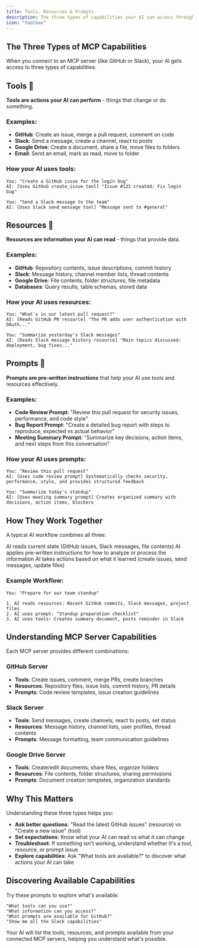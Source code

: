 ```yaml
---
title: Tools, Resources & Prompts
description: The three types of capabilities your AI can access through MCP
icon: "toolbox"
---
```


## The Three Types of MCP Capabilities

When you connect to an MCP server (like GitHub or Slack), your AI gets access to three types of capabilities:

## Tools 🔧

**Tools are actions your AI can perform** - things that change or do something.

### Examples:
- **GitHub**: Create an issue, merge a pull request, comment on code
- **Slack**: Send a message, create a channel, react to posts  
- **Google Drive**: Create a document, share a file, move files to folders
- **Email**: Send an email, mark as read, move to folder

### How your AI uses tools:
```
You: "Create a GitHub issue for the login bug"
AI: [Uses GitHub create_issue tool] "Issue #123 created: Fix login bug"

You: "Send a Slack message to the team"  
AI: [Uses Slack send_message tool] "Message sent to #general"
```

## Resources 📄

**Resources are information your AI can read** - things that provide data.

### Examples:
- **GitHub**: Repository contents, issue descriptions, commit history
- **Slack**: Message history, channel member lists, thread contents
- **Google Drive**: File contents, folder structures, file metadata
- **Databases**: Query results, table schemas, stored data

### How your AI uses resources:
```
You: "What's in our latest pull request?"
AI: [Reads GitHub PR resource] "The PR adds user authentication with OAuth..."

You: "Summarize yesterday's Slack messages"
AI: [Reads Slack message history resource] "Main topics discussed: deployment, bug fixes..."
```

## Prompts 💭

**Prompts are pre-written instructions** that help your AI use tools and resources effectively.

### Examples:
- **Code Review Prompt**: "Review this pull request for security issues, performance, and code style"
- **Bug Report Prompt**: "Create a detailed bug report with steps to reproduce, expected vs actual behavior"
- **Meeting Summary Prompt**: "Summarize key decisions, action items, and next steps from this conversation"

### How your AI uses prompts:
```
You: "Review this pull request"
AI: [Uses code review prompt] Systematically checks security, performance, style, and provides structured feedback

You: "Summarize today's standup"  
AI: [Uses meeting summary prompt] Creates organized summary with decisions, action items, blockers
```

## How They Work Together

A typical AI workflow combines all three:

<Steps>
  <Step title="Read Resources">
    AI reads current state (GitHub issues, Slack messages, file contents)
  </Step>
  <Step title="Use Prompts">
    AI applies pre-written instructions for how to analyze or process the information
  </Step>
  <Step title="Execute Tools">
    AI takes actions based on what it learned (create issues, send messages, update files)
  </Step>
</Steps>

### Example Workflow:
```
You: "Prepare for our team standup"

1. AI reads resources: Recent GitHub commits, Slack messages, project files
2. AI uses prompt: "Standup preparation checklist"
3. AI uses tools: Creates summary document, posts reminder in Slack
```

## Understanding MCP Server Capabilities

Each MCP server provides different combinations:

### GitHub Server
- **Tools**: Create issues, comment, merge PRs, create branches
- **Resources**: Repository files, issue lists, commit history, PR details
- **Prompts**: Code review templates, issue creation guidelines

### Slack Server  
- **Tools**: Send messages, create channels, react to posts, set status
- **Resources**: Message history, channel lists, user profiles, thread contents
- **Prompts**: Message formatting, team communication guidelines

### Google Drive Server
- **Tools**: Create/edit documents, share files, organize folders
- **Resources**: File contents, folder structures, sharing permissions
- **Prompts**: Document creation templates, organization standards

## Why This Matters

Understanding these three types helps you:

- **Ask better questions**: "Read the latest GitHub issues" (resource) vs "Create a new issue" (tool)
- **Set expectations**: Know what your AI can read vs what it can change
- **Troubleshoot**: If something isn't working, understand whether it's a tool, resource, or prompt issue
- **Explore capabilities**: Ask "What tools are available?" to discover what actions your AI can take

## Discovering Available Capabilities

Try these prompts to explore what's available:

```
"What tools can you use?"
"What information can you access?"  
"What prompts are available for GitHub?"
"Show me all the Slack capabilities"
```

Your AI will list the tools, resources, and prompts available from your connected MCP servers, helping you understand what's possible.